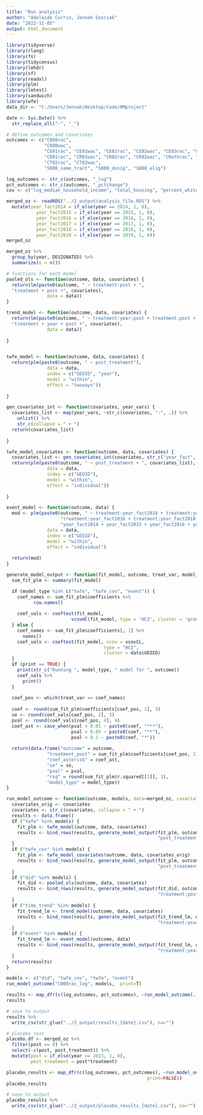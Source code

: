 ```yaml
---
title: "Run analysis"
author: "Adelaide Currin, Jennah Gosciak"
date: "2022-11-05"
output: html_document
---
```


```r
library(tidyverse)
library(rlang)
library(fs)
library(tidycensus)
library(lehdr)
library(sf)
library(readxl)
library(plm)
library(lmtest)
library(sandwich)
library(wfe)
data_dir <- "C:/Users/Jennah/Desktop/Code/RMproject"

date <- Sys.Date() %>% 
  str_replace_all("-", "_")
```

```r
# define outcomes and covariates
outcomes <- c("C000rac", 
              "C000wac",
              "CE01rac", "CE01wac", "CE02rac", "CE02wac", "CE03rac", "CE03wac",
              "CR01rac", "CR01wac", "CR02rac", "CR02wac", "CRothrac", "CRothwac",
              "CT02rac", "CT02wac",
              "S000_same_tract", "S000_desig", "S000_elig")

log_outcomes <- str_c(outcomes, "_log")
pct_outcomes <- str_c(outcomes, "_pctchange")
cov <- c("log_median_household_income", "total_housing", "percent_white", "percent_postsec", "percent_rent", "percent_hc_covered", "percent_poverty", "percent_suplemental_income", "percent_employed")
```

```r
merged_oz <- readRDS("../2_output/analysis_file.RDS") %>% 
  mutate(year_fact2014 = if_else(year == 2014, 1, 0),
           year_fact2015 = if_else(year == 2015, 1, 0),
           year_fact2016 = if_else(year == 2016, 1, 0),
           year_fact2017 = if_else(year == 2017, 1, 0),
           year_fact2018 = if_else(year == 2018, 1, 0),
           year_fact2019 = if_else(year == 2019, 1, 0))
merged_oz

merged_oz %>% 
  group_by(year, DESIGNATED) %>% 
  summarize(n = n())
```


```r
# functions for each model
pooled_ols <- function(outcome, data, covariates) {
  return(lm(paste0(outcome, " ~ treatment:post + ",
  "treatment + post +", covariates),
               data = data))
}

trend_model <- function(outcome, data, covariates) {
  return(lm(paste0(outcome, " ~ treatment:year:post + treatment:post + treatment:year +",
  "treatment + year + post +", covariates),
               data = data))
  
}


twfe_model <- function(outcome, data, covariates) {
  return(plm(paste0(outcome, " ~ post_treatment"), 
               data = data, 
               index = c("GEOID", "year"), 
               model = "within", 
               effect = "twoways"))
  
}

gen_covariates_int <- function(covariates, year_vars) {
  covariates_list <- map(year_vars, ~str_c(covariates, ":", .)) %>% 
    unlist() %>% 
    str_c(collapse = " + ")
  return(covariates_list)
    
}

twfe_model_covariates <- function(outcome, data, covariates) {
  covariates_list <- gen_covariates_int(covariates, str_c("year_fact", c(2014:2019)))
  return(plm(paste0(outcome, " ~ post_treatment + ", covariates_list), 
               data = data, 
               index = c("GEOID"), 
               model = "within", 
               effect = "individual"))
  
}

event_model <- function(outcome, data) {
  mod <- plm(paste0(outcome, " ~ treatment:year_fact2014 + treatment:year_fact2015 + ",
                    "treatment:year_fact2016 + treatment:year_fact2018 + treatment:year_fact2019 + ",
                    "year_fact2014 + year_fact2015 + year_fact2016 + year_fact2018 + year_fact2019"), 
               data = data, 
               index = c("GEOID"), 
               model = "within", 
               effect = "individual")
  
  return(mod)
}
```

```r
generate_model_output <- function(fit_model, outcome, treat_var, model_type, data, print) {
  sum_fit_plm <- summary(fit_model)

  if (model_type %in% c("twfe", "twfe_cov", "event")) {
    coef_names <- sum_fit_plm$coefficients %>% 
          row.names()
    
    coef_vals <- coeftest(fit_model,
                        vcovHC(fit_model, type = 'HC3', cluster = 'group'))
  } else {
    coef_names <- sum_fit_plm$coefficients[, 1] %>% 
      names()
    coef_vals <- coeftest(fit_model, vcov = vcovCL,
                                    type = "HC1",
                                    cluster = data$GEOID)
  }
  if (print == TRUE) {
    print(str_c("Running ", model_type, " model for ", outcome))
    coef_vals %>% 
      print()
  }
  
  coef_pos <- which(treat_var == coef_names)
  
  coef <- round(sum_fit_plm$coefficients[coef_pos, 1], 3)
  se <- round(coef_vals[coef_pos, 2], 3)
  pval <- round(coef_vals[coef_pos, 4], 4)
  coef_ast <- case_when(pval < 0.01 ~ paste0(coef, "***"),
                        pval < 0.05 ~ paste0(coef, "**"),
                        pval < 0.1 ~ paste0(coef, "*"))
  
  return(data.frame("outcome" = outcome,
               "treatment_post" = sum_fit_plm$coefficients[coef_pos, 1],
               "coef_asterisk" = coef_ast,
               "se" = se,
               "pval" = pval,
               "rsq" = round(sum_fit_plm$r.squared[[1]], 3),
               "model_type" = model_type))
}

run_model_outcome <- function(outcome, models, data=merged_oz, covariates=cov, print=TRUE) {
  covariates_orig <- covariates
  covariates <- str_c(covariates, collapse = " + ")
  results <- data.frame()
  if ("twfe" %in% models) {
    fit_plm <- twfe_model(outcome, data, covariates)
    results <- bind_rows(results, generate_model_output(fit_plm, outcome,
                                                        "post_treatment", "twfe", data, print=print)) 
  }
  if ("twfe_cov" %in% models) {
    fit_plm <- twfe_model_covariates(outcome, data, covariates_orig)
    results <- bind_rows(results, generate_model_output(fit_plm, outcome,
                                                        "post_treatment", "twfe_cov", data, print=print)) 
  }
  if ("did" %in% models) {
    fit_did <- pooled_ols(outcome, data, covariates)
    results <- bind_rows(results, generate_model_output(fit_did, outcome,
                                                        "treatment:post", "did", data, print=print)) 
  }
  if ("time_trend" %in% models) {
    fit_trend_lm <- trend_model(outcome, data, covariates)
    results <- bind_rows(results, generate_model_output(fit_trend_lm, outcome,
                                                        "treatment:year:post", "time_trend", data, print=print)) 
  }
  if ("event" %in% models) {
    fit_trend_lm <- event_model(outcome, data)
    results <- bind_rows(results, generate_model_output(fit_trend_lm, outcome,
                                                        "treatment:year_fact2019", "event", data, print=print)) 
  }
  return(results)
}

models <- c("did", "twfe_cov", "twfe", "event")
run_model_outcome("C000rac_log", models,  print=T)
```
```r
results <- map_dfr(c(log_outcomes, pct_outcomes), ~run_model_outcome(., models=models, print=FALSE))
results

# save to output
results %>%
  write_csv(str_glue("../2_output/results_{date}.csv"), na="")
```


```r
# placebo test
placebo_df <- merged_oz %>% 
  filter(post == 0) %>% 
  select(-c(post, post_treatment)) %>%
  mutate(post = if_else(year >= 2015, 1, 0),
         post_treatment = post*treatment)

placebo_results <- map_dfr(c(log_outcomes, pct_outcomes), ~run_model_outcome(., models=models), data = placebo_df,
                                                    print=FALSE))
placebo_results

# save to output
placebo_results %>% 
  write_csv(str_glue("../2_output/placebo_results_{date}.csv"), na="")
```

